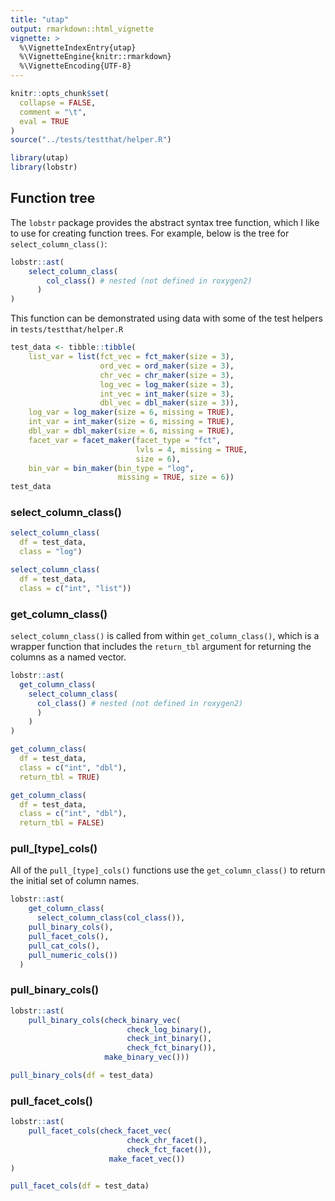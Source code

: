 ```yaml
---
title: "utap"
output: rmarkdown::html_vignette
vignette: >
  %\VignetteIndexEntry{utap}
  %\VignetteEngine{knitr::rmarkdown}
  %\VignetteEncoding{UTF-8}
---
```


```r
knitr::opts_chunk$set(
  collapse = FALSE,
  comment = "\t",
  eval = TRUE
)
source("../tests/testthat/helper.R")
```

```r
library(utap)
library(lobstr)
```

## Function tree

The `lobstr` package provides the abstract syntax tree function, which I like to use for creating function trees. For example, below is the tree for `select_column_class()`:

```r
lobstr::ast(
    select_column_class(
        col_class() # nested (not defined in roxygen2)
      )
)
```

This function can be demonstrated using data with some of the test helpers in `tests/testthat/helper.R`

```r
test_data <- tibble::tibble(
    list_var = list(fct_vec = fct_maker(size = 3), 
                    ord_vec = ord_maker(size = 3),
                    chr_vec = chr_maker(size = 3),
                    log_vec = log_maker(size = 3),
                    int_vec = int_maker(size = 3),
                    dbl_vec = dbl_maker(size = 3)),
    log_var = log_maker(size = 6, missing = TRUE),
    int_var = int_maker(size = 6, missing = TRUE),
    dbl_var = dbl_maker(size = 6, missing = TRUE),
    facet_var = facet_maker(facet_type = "fct", 
                            lvls = 4, missing = TRUE, 
                            size = 6),
    bin_var = bin_maker(bin_type = "log", 
                        missing = TRUE, size = 6))
test_data
```

### select_column_class()

```r
select_column_class(
  df = test_data, 
  class = "log")

select_column_class(
  df = test_data, 
  class = c("int", "list"))
```


### get_column_class()

`select_column_class()` is called from within `get_column_class()`, which is a wrapper function that includes the `return_tbl` argument for returning the columns as a named vector. 

```r
lobstr::ast(
  get_column_class(
    select_column_class(
      col_class() # nested (not defined in roxygen2)
      )
    )
)
```

```r
get_column_class(
  df = test_data, 
  class = c("int", "dbl"),
  return_tbl = TRUE)

get_column_class(
  df = test_data, 
  class = c("int", "dbl"),
  return_tbl = FALSE)
```


### pull_[type]_cols()

All of the `pull_[type]_cols()` functions use the `get_column_class()` to return the initial set of column names. 

```r
lobstr::ast(
    get_column_class(
      select_column_class(col_class()),
    pull_binary_cols(),
    pull_facet_cols(),
    pull_cat_cols(),
    pull_numeric_cols())
  )
```

### pull_binary_cols()

```r
lobstr::ast(
    pull_binary_cols(check_binary_vec(
                          check_log_binary(),
                          check_int_binary(),
                          check_fct_binary()),
                     make_binary_vec()))
```

```r
pull_binary_cols(df = test_data)
```


### pull_facet_cols()

```r
lobstr::ast(
    pull_facet_cols(check_facet_vec(
                          check_chr_facet(), 
                          check_fct_facet()),
                      make_facet_vec())
)
```

```r
pull_facet_cols(df = test_data)
```

